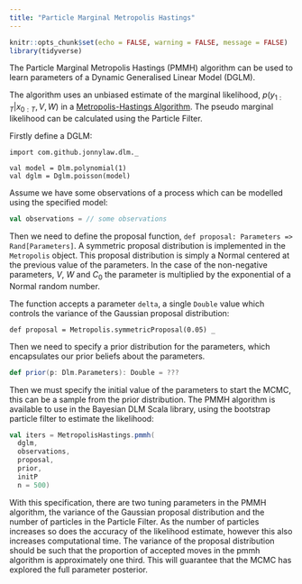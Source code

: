 ```yaml
---
title: "Particle Marginal Metropolis Hastings"
---
```


```r
knitr::opts_chunk$set(echo = FALSE, warning = FALSE, message = FALSE)
library(tidyverse)
```

The Particle Marginal Metropolis Hastings (PMMH) algorithm can be used to learn parameters of a Dynamic Generalised Linear Model (DGLM).

The algorithm uses an unbiased estimate of the marginal likelihood, $p(y_{1:T} | x_{0:T}, V, W)$ in a [Metropolis-Hastings Algorithm](https://en.wikipedia.org/wiki/Metropolis–Hastings_algorithm). The pseudo marginal likelihood can be calculated using the Particle Filter.

Firstly define a DGLM:

```tut:silent
import com.github.jonnylaw.dlm._

val model = Dlm.polynomial(1)
val dglm = Dglm.poisson(model)
```

Assume we have some observations of a process which can be modelled using the specified model:

```scala
val observations = // some observations
```

Then we need to define the proposal function, `def proposal: Parameters => Rand[Parameters]`. A symmetric proposal distribution is implemented in the `Metropolis` object. This proposal distribution is simply a Normal centered at the previous value of the parameters. In the case of the non-negative parameters, $V$, $W$ and $C_0$ the parameter is multiplied by the exponential of a Normal random number.

The function accepts a parameter `delta`, a single `Double` value which controls the variance of the Gaussian proposal distribution:

```tut:silent
def proposal = Metropolis.symmetricProposal(0.05) _
```

Then we need to specify a prior distribution for the parameters, which encapsulates our prior beliefs about the parameters.

```scala
def prior(p: Dlm.Parameters): Double = ???
```

Then we must specify the initial value of the parameters to start the MCMC, this can be a sample from the prior distribution. The PMMH algorithm is available to use in the Bayesian DLM Scala library, using the bootstrap particle filter to estimate the likelihood:

```scala
val iters = MetropolisHastings.pmmh(
  dglm, 
  observations,
  proposal,
  prior,
  initP
  n = 500)
```

With this specification, there are two tuning parameters in the PMMH algorithm, the variance of the Gaussian proposal distribution and the number of particles in the Particle Filter. As the number of particles increases so does the accuracy of the likelihood estimate, however this also increases computational time. The variance of the proposal distribution should be such that the proportion of accepted moves in the pmmh algorithm is approximately one third. This will guarantee that the MCMC has explored the full parameter posterior.
